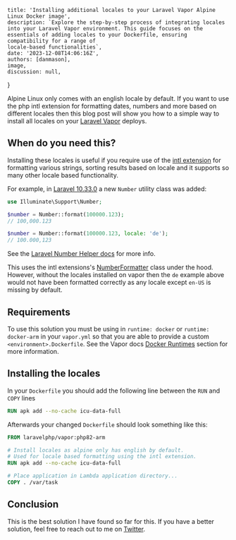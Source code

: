 
    title: 'Installing additional locales to your Laravel Vapor Alpine Linux Docker image',
    description: `Explore the step-by-step process of integrating locales into your Laravel Vapor environment. This guide focuses on the essentials of adding locales to your Dockerfile, ensuring compatibility for a range of
    locale-based functionalities`,
    date: '2023-12-08T14:06:16Z',
    authors: [danmason],
    image,
    discussion: null,
}

Alpine Linux only comes with an english locale by default. If you want to use the php intl extension for formatting dates, numbers and more based on different locales then this blog post will show you how to
a simple way to install all locales on your [Laravel Vapor](https://vapor.laravel.com/) deploys.

<!--more-->

## When do you need this?
Installing these locales is useful if you require use of the [intl extension](https://www.php.net/manual/en/book.intl.php) for formatting various strings, sorting results based on locale and it supports so many other locale
based functionality.

For example, in [Laravel 10.33.0](https://github.com/laravel/framework/releases/tag/v10.33.0) a new `Number` utility class was added:

```php
use Illuminate\Support\Number;

$number = Number::format(100000.123);
// 100,000.123

$number = Number::format(100000.123, locale: 'de');
// 100.000,123
```

See the [Laravel Number Helper docs](https://laravel.com/docs/10.x/helpers#numbers) for more info.

This uses the intl extensions's [NumberFormatter](https://www.php.net/manual/en/class.numberformatter.php) class under the hood. However, without the locales installed on vapor then the `de` example above would not have been
formatted correctly as any locale except `en-US` is missing by default.

## Requirements
To use this solution you must be using in `runtime: docker` or `runtime: docker-arm` in your `vapor.yml` so that you are able to provide a custom `<environment>.Dockerfile`.
See the Vapor docs [Docker Runtimes](https://docs.vapor.build/projects/environments.html#docker-runtimes) section for more information.

## Installing the locales
In your `Dockerfile` you should add the following line between the `RUN` and `COPY` lines

```dockerfile
RUN apk add --no-cache icu-data-full
```

Afterwards your changed `Dockerfile` should look something like this:
```dockerfile
FROM laravelphp/vapor:php82-arm

# Install locales as alpine only has english by default.
# Used for locale based formatting using the intl extension.
RUN apk add --no-cache icu-data-full

# Place application in Lambda application directory...
COPY . /var/task
```

## Conclusion
This is the best solution I have found so far for this. If you have a better solution, feel free to reach out to me on [Twitter](https://twitter.com/danmasonmp).
